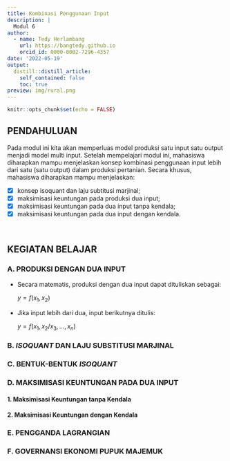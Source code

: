 ```yaml
---
title: Kombinasi Penggunaan Input
description: |
  Modul 6
author: 
  - name: Tedy Herlambang
    url: https://bangtedy.github.io
    orcid_id: 0000-0002-7296-4357
date: '2022-05-19'
output:
  distill::distill_article:
    self_contained: false
    toc: true
preview: img/rural.png
---
```


```r
knitr::opts_chunk$set(echo = FALSE)
```

## PENDAHULUAN

Pada modul ini kita akan memperluas model produksi satu input satu output menjadi model multi input. Setelah mempelajari modul ini, mahasiswa diharapkan mampu menjelaskan konsep kombinasi penggunaan input lebih dari satu (satu output) dalam produksi pertanian. Secara khusus, mahasiswa diharapkan mampu menjelaskan:

- [x] konsep isoquant dan laju subtitusi marjinal;
- [x] maksimisasi keuntungan pada produksi dua input;
- [x] maksimisasi keuntungan pada dua input tanpa kendala;
- [x] maksimisasi keuntungan pada dua input dengan kendala.

<br />

## KEGIATAN BELAJAR
### A. PRODUKSI DENGAN DUA INPUT

- Secara matematis, produksi dengan dua input dapat dituliskan sebagai:

  $y = f(x_1,x_2)$


- Jika input lebih dari dua, input berikutnya ditulis:

  $y = f(x_1,x_2/x_3,...,x_n)$


### B. *ISOQUANT* DAN LAJU SUBSTITUSI MARJINAL

### C. BENTUK-BENTUK *ISOQUANT*

### D. MAKSIMISASI KEUNTUNGAN PADA DUA INPUT

#### 1. Maksimisasi Keuntungan tanpa Kendala

#### 2. Maksimisasi Keuntungan dengan Kendala

### E. PENGGANDA LAGRANGIAN

### F. GOVERNANSI EKONOMI PUPUK MAJEMUK



